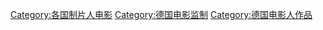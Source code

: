 [[Category:各国制片人电影|Category:各国制片人电影]]
[[Category:德国电影监制|Category:德国电影监制]]
[[Category:德国电影人作品|Category:德国电影人作品]]